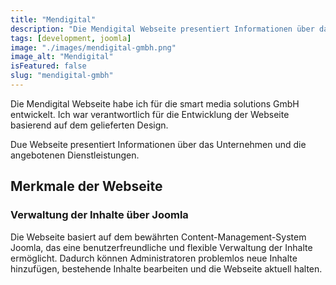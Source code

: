 ```yaml
---
title: "Mendigital"
description: "Die Mendigital Webseite presentiert Informationen über das Unternehmen und die angebotenen Dienstleistungen."
tags: [development, joomla]
image: "./images/mendigital-gmbh.png"
image_alt: "Mendigital"
isFeatured: false
slug: "mendigital-gmbh"
---
```



Die Mendigital Webseite habe ich für die smart media solutions GmbH entwickelt. Ich war verantwortlich für die Entwicklung der Webseite basierend auf dem gelieferten Design.

Due Webseite presentiert Informationen über das Unternehmen und die angebotenen Dienstleistungen.

<ProjectDetails
  client="smart media solutions GmbH"
  handover="04/2022"
  services="HTML, SCSS, JavaScript, PHP, Joomla, MySQL"
  website="https://karriere-im-mk.de/"
/>

## Merkmale der Webseite

### Verwaltung der Inhalte über Joomla

Die Webseite basiert auf dem bewährten Content-Management-System Joomla, das eine benutzerfreundliche und flexible Verwaltung der Inhalte ermöglicht. Dadurch können Administratoren problemlos neue Inhalte hinzufügen, bestehende Inhalte bearbeiten und die Webseite aktuell halten.
